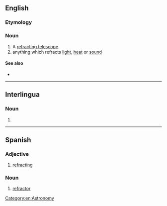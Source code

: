 ==English==
{{wikipedia}}

===Etymology===
{{suffix|en|refract|or}}

===Noun===
{{en-noun}}

# A [[refracting telescope]].
# anything which refracts [[light]], [[heat]] or [[sound]]

====See also====
* {{l|en|reflector}}

[[Category:en:Astronomy]]

----

==Interlingua==

===Noun===
{{ia-noun|es}}

# {{l|en|refractor}}

----

==Spanish==

===Adjective===
{{es-adj}}

# [[refracting]]

===Noun===
{{es-noun|m}}

# [[#English|refractor]]
